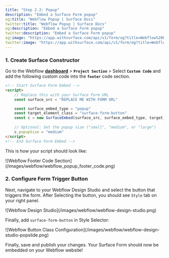 ```yaml
---
title: "Step 2.2: Popup"
description: "Embed a Surface Form popup"
og:title: "Webflow Popup | Surface Docs"
twitter:title: "Webflow Popup | Surface Docs"
og:description: "Embed a Surface Form popup"
twitter:description: "Embed a Surface Form popup"
og:image: "https://app.withsurface.com/api/v1/form/og?title=Webflow%20Popup"
twitter:image: "https://app.withsurface.com/api/v1/form/og?title=Webflow%20Popup"
---
```


### 1. Create Surface Constructor

Go to the Webflow [**dashboard**](https://webflow.com/dashboard) > **`Project Section`** > Select **`Custom Code`** and add the following custom code into the **`footer`** code section.

```html
<!-- Start Surface Form Embed -->
<script>
    // Replace this with your Surface Form URL
    const surface_src = "REPLACE ME WITH FORM URL"

    const surface_embed_type = "popup"
    const target_element_class = "surface-form-button"
    const c = new SurfaceEmbed(surface_src, surface_embed_type, target_element_class)
    
    // Optional: Set the popup size ("small", "medium", or "large")
    c.popupSize = "medium"
</script>
<!-- End Surface Form Embed -->
```

This is how your script should look like:

<Frame>
![Webflow Footer Code Section](/images/webflow/webflow_popup_footer_code.png)
</Frame>

### 2. Configure Form Trigger Button

Next, navigate to your Webflow Design Studio and select the button that triggers the form. After Selecting the button, you should see `Style` tab on your right panel.

<Frame>
![Webflow Design Studio](/images/webflow/webflow-design-studio.png)
</Frame>

Finally, add `surface-form-button` in Style Selector:

<Frame>
![Webflow Button Class Configuration](/images/webflow/webflow-design-studio-popslide.png)
</Frame>

Finally, save and publish your changes. Your Surface Form should now be embedded on your Webflow website!